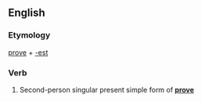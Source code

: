 ==English==

===Etymology===
[[prove]] + [[-est]]

===Verb===
{{infl|en|verb form}}

# {{archaic}} Second-person singular present simple form of '''[[prove]]'''